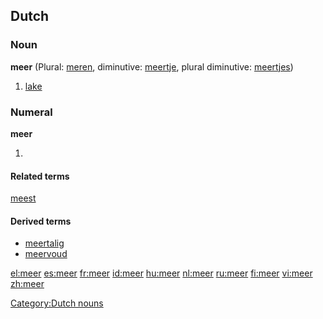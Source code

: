 {{see|Meer}}

==Dutch==
===Noun===
'''meer''' {{n}} (Plural: [[meren]], diminutive: [[meertje]], plural diminutive: [[meertjes]])

# [[lake]]

===Numeral===
'''meer'''

# {{comparative of|[[veel]]|lang=Dutch|POS=numeral}}

====Related terms====
[[meest]]

====Derived terms====
* [[meertalig]]
* [[meervoud]]

[[Category:Dutch nouns]]

[[el:meer]]
[[es:meer]]
[[fr:meer]]
[[id:meer]]
[[hu:meer]]
[[nl:meer]]
[[ru:meer]]
[[fi:meer]]
[[vi:meer]]
[[zh:meer]]